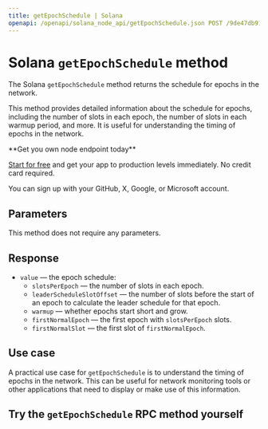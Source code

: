 ---
title: getEpochSchedule | Solana
openapi: /openapi/solana_node_api/getEpochSchedule.json POST /9de47db917d4f69168e3fed02217d15b
---

# Solana `getEpochSchedule` method

The Solana `getEpochSchedule` method returns the schedule for epochs in the network.

This method provides detailed information about the schedule for epochs, including the number of slots in each epoch, the number of slots in each warmup period, and more. It is useful for understanding the timing of epochs in the network.

<Check>
**Get you own node endpoint today**

[Start for free](https://console.chainstack.com/) and get your app to production levels immediately. No credit card required.

You can sign up with your GitHub, X, Google, or Microsoft account.
</Check>


## Parameters

This method does not require any parameters.

## Response

* `value` — the epoch schedule:
  + `slotsPerEpoch` — the number of slots in each epoch.
  + `leaderScheduleSlotOffset` — the number of slots before the start of an epoch to calculate the leader schedule for that epoch.
  + `warmup` — whether epochs start short and grow.
  + `firstNormalEpoch` — the first epoch with `slotsPerEpoch` slots.
  + `firstNormalSlot` — the first slot of `firstNormalEpoch`.

## Use case

A practical use case for `getEpochSchedule` is to understand the timing of epochs in the network. This can be useful for network monitoring tools or other applications that need to display or make use of this information.

## Try the `getEpochSchedule` RPC method yourself
